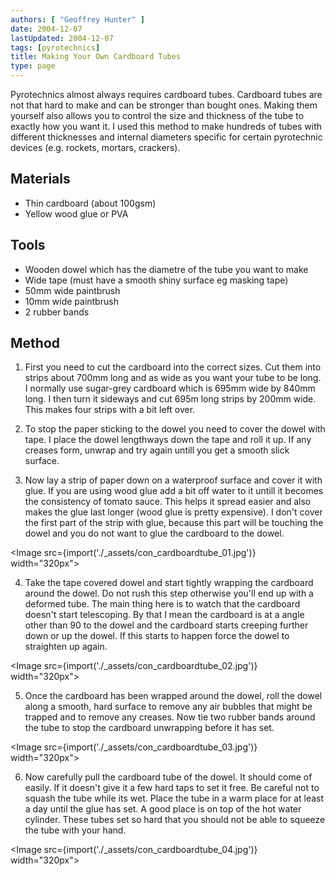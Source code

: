 ```yaml
---
authors: [ "Geoffrey Hunter" ]
date: 2004-12-07
lastUpdated: 2004-12-07
tags: [pyrotechnics]
title: Making Your Own Cardboard Tubes
type: page
---
```


Pyrotechnics almost always requires cardboard tubes. Cardboard tubes are not that hard to make and can be stronger than bought ones. Making them yourself also allows you to control the size and thickness of the tube to exactly how you want it. I used this method to make hundreds of tubes with different thicknesses and internal diameters specific for certain pyrotechnic devices (e.g. rockets, mortars, crackers).

## Materials

* Thin cardboard (about 100gsm)
* Yellow wood glue or PVA

## Tools

* Wooden dowel which has the diametre of the tube you want to make
* Wide tape (must have a smooth shiny surface eg masking tape)
* 50mm wide paintbrush
* 10mm wide paintbrush
* 2 rubber bands

## Method

1. First you need to cut the cardboard into the correct sizes. Cut them into strips about 700mm long and as wide as you want your tube to be long. I normally use sugar-grey cardboard which is 695mm wide by 840mm long. I then turn it sideways and cut 695m long strips by 200mm wide. This makes four strips with a bit left over.

2. To stop the paper sticking to the dowel you need to cover the dowel with tape. I place the dowel lengthways down the tape and roll it up. If any creases form, unwrap and try again untill you get a smooth slick surface.

3. Now lay a strip of paper down on a waterproof surface and cover it with glue. If you are using wood glue add a bit off water to it untill it becomes the consistency of tomato sauce. This helps it spread easier and also makes the glue last longer (wood glue is pretty expensive). I don't cover the first part of the strip with glue, because this part will be touching the dowel and you do not want to glue the cardboard to the dowel.

<Image src={import('./_assets/con_cardboardtube_01.jpg')} width="320px"> </Image>

4. Take the tape covered dowel and start tightly wrapping the cardboard around the dowel. Do not rush this step otherwise you'll end up with a deformed tube. The main thing here is to watch that the cardboard doesn't start telescoping. By that I mean the cardboard is at a angle other than 90 to the dowel and the cardboard starts creeping further down or up the dowel. If this starts to happen force the dowel to straighten up again.

<Image src={import('./_assets/con_cardboardtube_02.jpg')} width="320px"> </Image>

5. Once the cardboard has been wrapped around the dowel, roll the dowel along a smooth, hard surface to remove any air bubbles that might be trapped and to remove any creases. Now tie two rubber bands around the tube to stop the cardboard unwrapping before it has set.

<Image src={import('./_assets/con_cardboardtube_03.jpg')} width="320px"> </Image>

6. Now carefully pull the cardboard tube of the dowel. It should come of easily. If it doesn't give it a few hard taps to set it free. Be careful not to squash the tube while its wet. Place the tube in a warm place for at least a day until the glue has set. A good place is on top of the hot water cylinder. These tubes set so hard that you should not be able to squeeze the tube with your hand.

<Image src={import('./_assets/con_cardboardtube_04.jpg')} width="320px"> </Image>
